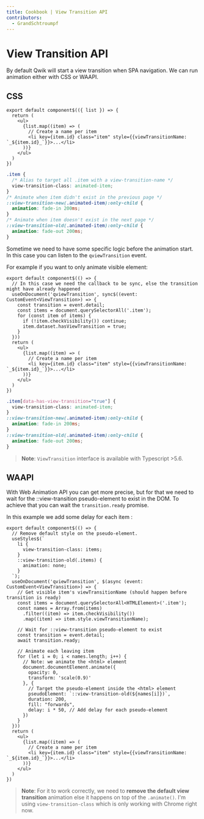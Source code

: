 ```yaml
---
title: Cookbook | View Transition API
contributors:
  - GrandSchtroumpf
---
```


# View Transition API
By default Qwik will start a view transition when SPA navigation. We can run animation either with CSS or WAAPI.

## CSS
```tsx
export default component$(({ list }) => {
  return (
    <ul>
      {list.map((item) => (
        // Create a name per item
        <li key={item.id} class="item" style={{viewTransitionName: `_${item.id}_`}}>...</li>
      ))}
    </ul>
  )
})
```

```css
.item {
  /* Alias to target all .item with a view-transition-name */
  view-transition-class: animated-item;
}
/* Animate when item didn't exist in the previous page */
::view-transition-new(.animated-item):only-child {
  animation: fade-in 200ms;
}
/* Animate when item doesn't exist in the next page */
::view-transition-old(.animated-item):only-child {
  animation: fade-out 200ms;
}
```

Sometime we need to have some specific logic before the animation start. In this case you can listen to the `qviewTransition` event.

For example if you want to only animate visible element:
```tsx
export default component$(() => {
  // In this case we need the callback to be sync, else the transition might have already happened
  useOnDocument('qviewTransition', sync$((event: CustomEvent<ViewTransition>) => {
    const transition = event.detail;
    const items = document.querySelectorAll('.item');
    for (const item of items) {
      if (!item.checkVisibility()) continue;
      item.dataset.hasViewTransition = true;
    }
  }))
  return (
    <ul>
      {list.map((item) => (
        // Create a name per item
        <li key={item.id} class="item" style={{viewTransitionName: `_${item.id}_`}}>...</li>
      ))}
    </ul>
  )
})
```

```css
.item[data-has-view-transition="true"] {
  view-transition-class: animated-item;
}
::view-transition-new(.animated-item):only-child {
  animation: fade-in 200ms;
}
::view-transition-old(.animated-item):only-child {
  animation: fade-out 200ms;
}
```

> **Note**: `ViewTransition` interface is available with Typescript >5.6.

## WAAPI
With Web Animation API you can get more precise, but for that we need to wait for the ::view-transition pseudo-element to exist in the DOM. To achieve that you can wait the `transition.ready` promise.

In this example we add some delay for each item :
```tsx
export default component$(() => {
  // Remove default style on the pseudo-element.
  useStyles$(`
    li {
      view-transition-class: items;
    }
    ::view-transition-old(.items) {
      animation: none;
    }
  `);
  useOnDocument('qviewTransition', $(async (event: CustomEvent<ViewTransition>) => {
    // Get visible item's viewTransitionName (should happen before transition is ready)
    const items = document.querySelectorAll<HTMLElement>('.item');
    const names = Array.from(items)
      .filter((item) => item.checkVisibility())
      .map((item) => item.style.viewTransitionName);

    // Wait for ::view-transition pseudo-element to exist
    const transition = event.detail;
    await transition.ready; 

    // Animate each leaving item
    for (let i = 0; i < names.length; i++) {
      // Note: we animate the <html> element
      document.documentElement.animate({
        opacity: 0,
        transform: 'scale(0.9)'
      }, {
        // Target the pseudo-element inside the <html> element
        pseudoElement: `::view-transition-old(${names[i]})`,
        duration: 200,
        fill: "forwards",
        delay: i * 50, // Add delay for each pseudo-element
      })
    }
  }))
  return (
    <ul>
      {list.map((item) => (
        // Create a name per item
        <li key={item.id} class="item" style={{viewTransitionName: `_${item.id}_`}}>...</li>
      ))}
    </ul>
  )
})
```

> **Note**: For it to work correctly, we need to **remove the default view transition** animation else it happens on top of the `.animate()`. I'm using `view-transition-class` which is only working with Chrome right now.
